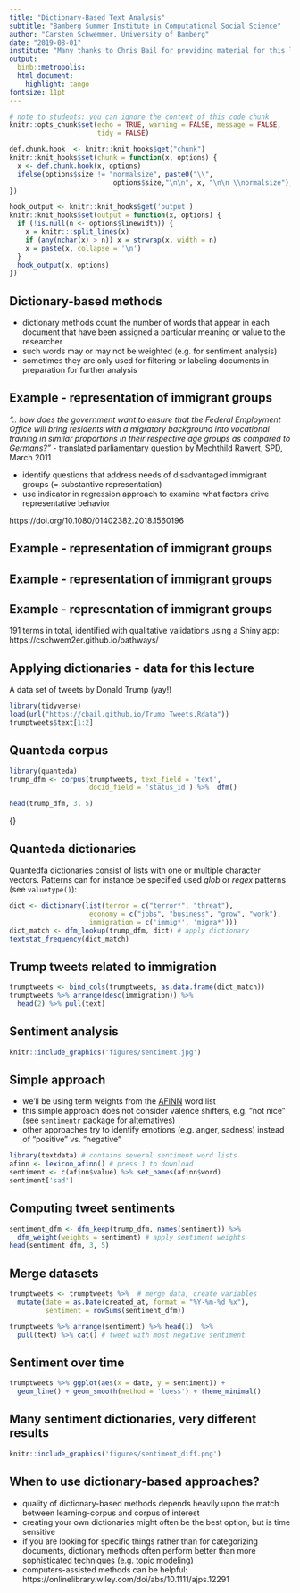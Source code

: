 ```yaml
---
title: "Dictionary-Based Text Analysis"
subtitle: "Bamberg Summer Institute in Computational Social Science"
author: "Carsten Schwemmer, University of Bamberg"
date: "2019-08-01"
institute: "Many thanks to Chris Bail for providing material for this lecture"
output: 
  binb::metropolis:
  html_document:
    highlight: tango
fontsize: 11pt
---
```



```r
# note to students: you can ignore the content of this code chunk
knitr::opts_chunk$set(echo = TRUE, warning = FALSE, message = FALSE,
                      tidy = FALSE)

def.chunk.hook  <- knitr::knit_hooks$get("chunk")
knitr::knit_hooks$set(chunk = function(x, options) {
  x <- def.chunk.hook(x, options)
  ifelse(options$size != "normalsize", paste0("\\", 
                          options$size,"\n\n", x, "\n\n \\normalsize"), x)
})

hook_output <- knitr::knit_hooks$get('output')
knitr::knit_hooks$set(output = function(x, options) {
  if (!is.null(n <- options$linewidth)) {
    x = knitr:::split_lines(x)
    if (any(nchar(x) > n)) x = strwrap(x, width = n)
    x = paste(x, collapse = '\n')
  }
  hook_output(x, options)
})
```


## Dictionary-based methods

-  dictionary methods count the number of words that appear in each document that have been assigned a particular meaning or value to the researcher
- such words may or may not be weighted (e.g. for sentiment analysis)
- sometimes they are only used for filtering or labeling documents in preparation for further analysis

## Example - representation of immigrant groups

*".. how does the government want to ensure that the Federal Employment Office will bring residents with a migratory background into vocational training in similar proportions in their respective age groups as compared to Germans?"* -  translated parliamentary question by Mechthild Rawert, SPD, March 2011

- identify questions that address needs of disadvantaged immigrant groups (= substantive representation)
- use indicator in regression approach to examine what factors drive representative behavior

https://doi.org/10.1080/01402382.2018.1560196

## Example - representation of immigrant groups

\begin{tiny}
abgeschoben, abschiebehaftbedingungen, abschiebestopps, abschiebung, abschiebungen, altübersiedler, aufenthaltstitel, antidiskriminierungsrichtlinie, antidiskriminierungsstelle, arbeitserlaubnis, aslybewerberleistungsbezug, assoziationsrecht, asyl, asylantrag, asylantragstellern, asylanträge, asylbewerber, asylbewerberinnen, asylbewerberleistungsbezug, asylbewerberleistungsgesetz, asylbewerberleistungsgesetzes, asylbewerberleistungsgestz, asylbewerberleisungsgesetz, asylbewerbern, asylbewerbers, asylblg, asylsuchende, asylsuchenden, asylsuchendenzahlen, asylsuchender, asylsystem, asylsystems, asylverfahren, asylverfahrenrichtlinie, asylverfahrensgesetz, asylverfahrensgesetzes, asylverfahrensrecht, asylverfahrensrichtlinie, asylverfahrungsgesetz, aufenthaltgesetz, aufenthaltsstatus, aufenthaltserlaubnis, aufenthaltserlaubnisse, aufenthaltserlaubnis, aufenthaltsgesetz, aufenthaltsgesetze, aufenthaltsgesetzes, aufenthaltsgestaltung, aufenthaltsgewährung, aufenthaltspapiere, aufenthaltsrecht, aufenthaltstitel, ausländer, ausländerbeschäftigungsrecht, ausländerförderung, ausländerjagdschein, ausländerzentralregister, ausländischer, aussiedler, balkanflüchtlinge, bleiberechtsregelung, bleibeberechtigung, bürgerkriegsflüchtlinge, bürgerkriegsflüchtlingen, ...
\end{tiny}

## Example - representation of immigrant groups

\begin{tiny}
..., diskriminierung, doppelstaatlers, drittstaatangehörige, drittstaatsangehörige, drittstaatsangehörigen, dublin-ii, dublinüberstellungsverfahren, ehegattennachzug, einbürgerung, einbürgerungstest, einbürgerungstests, einbürgerungsverhalten, eingebürgert, einreiseerlaubnis, einreisevisum, einwanderern, einwanderungsgruppen, eu-aufnahmerichtlinie, eu-aufnahmerichtlinien, fachkräfteanwerbung, familiennachzug, familienzusammenführung, familienzusammenführungsrichtlinen, familienzusammenführungsrichtlinie, flüchtlinge, flüchtlingen, flüchtlingselend, flüchtlingskonvention, flüchtlingslager, frontex, grenzsicherug, grenzübergangsstellen, herkunftsfamilie, herkunftsland, herkunftsstaaten, integration, integrationsansprüche, integrationsarbeit, integrationscoaching, integrationsfördernd, integrationsförderung, integrationsgipfel, integrationsherausforderungen, integrationskurs, integrationskursbeteiligung, integrationskurse, integrationskursen, integrationsleistung, integrationsleistungen, integrationsministerkonferenz, integrationspolitik, integrationspolitisch, integrationsprogramm, integrationsprogramms, integrationsprojekte, integrationssprachkursleiter, integrationstest, integrationsunwillig, integrationsverordnung, integriert, interkulturelle bildung, intgegrationsprojekte, islam, jugendintegrationskurse, jugendmigrationsdienst, jugendmigrationsdienstes, migranten, migrantinnen, migration, migrationsabkommen, migrationsbiographie, migrationshintergrund, migrationshintergrund, migrationshintergrundes, ...
\end{tiny}

## Example - representation of immigrant groups

\begin{tiny}
..., minderheitsangehoerige, minderheitsangehörige, immigranten, optionskind, optionskinder, optionspflicht, optionspflichtige, rassismus, resettlement-programms, roma-minderheit, rückführungsabkommen, rückführungsentscheidungen, rücknahmeabkommen, rückübernahmeabkommen, rückübernahmeabkommens, rücküberstellung, sammelunterkünfte, sammelunterkünften, scheineheverdachts, scheineheverdachtsfälle, sprachförderung, sprachkurs, sprachkurse, sprachkursen, sprachtest, spätaussiedler, staatenlose, staatsangehörigkeit, staatsangehörigkeitsgesetz, staatsangehörigkeitsrecht, staatsbürgerschaft, visa, visagebühren, visapflicht, visavergabe, visum, visumantrags, visumanträge, visumbefreiung, visumfreiheit, visumgebühren, visums, visumsanträge, visumsbefreiung, visumsfreiheit, visumsgebühren, visumspflicht, visumverfahren, zugewandert, zuwanderer, zuwanderern, zuwanderung
\end{tiny}

191 terms in total, identified with qualitative validations using a Shiny app: https://cschwem2er.github.io/pathways/

## Applying dictionaries - data for this lecture

A data set of tweets by Donald Trump (yay!)

```r
library(tidyverse)
load(url("https://cbail.github.io/Trump_Tweets.Rdata"))
trumptweets$text[1:2]
```

## Quanteda corpus

```r
library(quanteda)
trump_dfm <- corpus(trumptweets, text_field = 'text',
                    docid_field = 'status_id') %>%  dfm()

head(trump_dfm, 3, 5)
```

\tiny{\url{https://twitter.com/realDonaldTrump/status/997577906007298048}}

## Quanteda dictionaries

Quantedfa dictionaries consist of lists with one or multiple character vectors. Patterns can for instance be specified used *glob* or *regex* patterns (see `valuetype()`):

```r
dict <- dictionary(list(terror = c("terror*", "threat"),
                    economy = c("jobs", "business", "grow", "work"),
                    immigration = c('immig*', 'migra*')))
dict_match <- dfm_lookup(trump_dfm, dict) # apply dictionary
textstat_frequency(dict_match)
```

## Trump tweets related to immigration

```r
trumptweets <- bind_cols(trumptweets, as.data.frame(dict_match))
trumptweets %>% arrange(desc(immigration)) %>% 
  head(2) %>% pull(text) 
```

## Sentiment analysis

```r
knitr::include_graphics('figures/sentiment.jpg')
```

## Simple approach 

- we'll be using term weights from the [AFINN](http://arxiv.org/abs/1103.2903) word list
- this simple approach does not consider valence shifters, e.g. "not nice" (see `sentimentr` package for alternatives)
- other approaches try to identify emotions (e.g. anger, sadness) instead of "positive" vs. "negative"

```r
library(textdata) # contains several sentiment word lists
afinn <- lexicon_afinn() # press 1 to download
sentiment <- c(afinn$value) %>% set_names(afinn$word)
sentiment['sad']
```

## Computing tweet sentiments

```r
sentiment_dfm <- dfm_keep(trump_dfm, names(sentiment)) %>% 
  dfm_weight(weights = sentiment) # apply sentiment weights
head(sentiment_dfm, 3, 5)
```

## Merge datasets

```r
trumptweets <- trumptweets %>%  # merge data, create variables
  mutate(date = as.Date(created_at, format = "%Y-%m-%d %x"),
         sentiment = rowSums(sentiment_dfm))

trumptweets %>% arrange(sentiment) %>% head(1)  %>% 
  pull(text) %>% cat() # tweet with most negative sentiment
```


## Sentiment over time

```r
trumptweets %>% ggplot(aes(x = date, y = sentiment)) + 
  geom_line() + geom_smooth(method = 'loess') + theme_minimal()
```

## Many sentiment dictionaries, very different results

```r
knitr::include_graphics('figures/sentiment_diff.png')
```

\tiny\url{{https://doi.org/10.1145/2512938.2512951}}

## When to use dictionary-based approaches?

- quality of dictionary-based methods depends heavily upon the match between learning-corpus and corpus of interest
- creating your own dictionaries might often be the best option, but is time sensitive
- if you are looking for specific things rather than for categorizing documents, dictionary methods often perform better than more sophisticated techniques (e.g. topic modeling)
- computers-assisted methods can be helpful: https://onlinelibrary.wiley.com/doi/abs/10.1111/ajps.12291

##

\begin{center}
\LARGE{Questions?}
\end{center}



